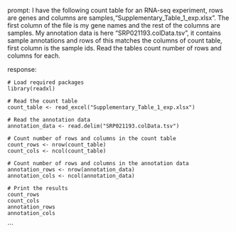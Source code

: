 prompt:
I have the following count table for an RNA-seq experiment, rows are genes and columns are samples,"Supplementary_Table_1_exp.xlsx". The first column of the file is my gene names and the rest of the columns are samples. My annotation data is here "SRP021193.colData.tsv", it contains sample annotations and rows of this matches the columns of count table, first column is the sample ids. Read the tables count number of rows and columns for each.

response:
```
# Load required packages
library(readxl)

# Read the count table
count_table <- read_excel("Supplementary_Table_1_exp.xlsx")

# Read the annotation data
annotation_data <- read.delim("SRP021193.colData.tsv")

# Count number of rows and columns in the count table
count_rows <- nrow(count_table)
count_cols <- ncol(count_table)

# Count number of rows and columns in the annotation data
annotation_rows <- nrow(annotation_data)
annotation_cols <- ncol(annotation_data)

# Print the results
count_rows
count_cols
annotation_rows
annotation_cols
```
```

